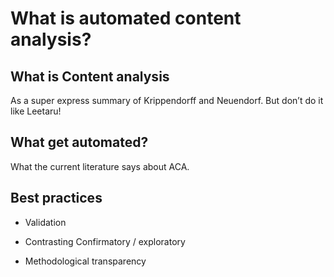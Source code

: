 # What is automated content analysis?
## What is Content analysis

As a super express summary of Krippendorff and Neuendorf. But don't do it like Leetaru!

## What get automated?

What the current literature says about ACA.

## Best practices

* Validation

* Contrasting Confirmatory / exploratory

* Methodological transparency

